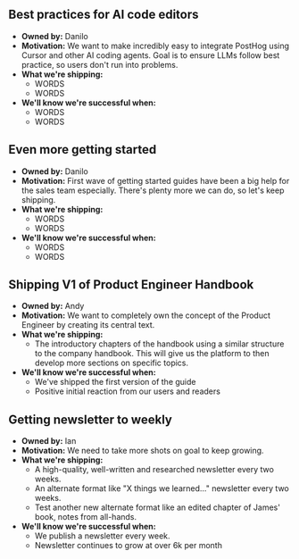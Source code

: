 ## Best practices for AI code editors

- **Owned by:** Danilo
- **Motivation:** We want to make incredibly easy to integrate PostHog using Cursor and other AI coding agents. Goal is to ensure LLMs follow best practice, so users don't run into problems.
- **What we're shipping:**
  - WORDS
  - WORDS
- **We'll know we're successful when:**
  - WORDS
  - WORDS

## Even more getting started

- **Owned by:** Danilo
- **Motivation:** First wave of getting started guides have been a big help for the sales team especially. There's plenty more we can do, so let's keep shipping.
- **What we're shipping:**
  - WORDS
  - WORDS
- **We'll know we're successful when:**
  - WORDS
  - WORDS

## Shipping V1 of Product Engineer Handbook

- **Owned by:** Andy
- **Motivation:** We want to completely own the concept of the Product Engineer by creating its central text.
- **What we're shipping:**
  - The introductory chapters of the handbook using a similar structure to the company handbook. This will give us the platform to then develop more sections on specific topics.
- **We'll know we're successful when:**
  - We've shipped the first version of the guide
  - Positive initial reaction from our users and readers

## Getting newsletter to weekly

- **Owned by:** Ian
- **Motivation:** We need to take more shots on goal to keep growing.
- **What we're shipping:**
  - A high-quality, well-written and researched newsletter every two weeks. 
  - An alternate format like "X things we learned..." newsletter every two weeks.
  - Test another new alternate format like an edited chapter of James' book, notes from all-hands.
- **We'll know we're successful when:**
  - We publish a newsletter every week.
  - Newsletter continues to grow at over 6k per month
